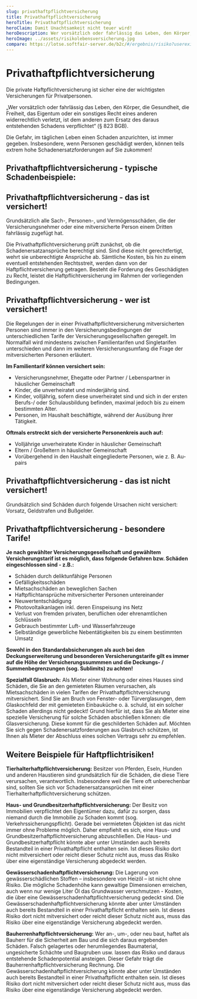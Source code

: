 ```yaml
---
slug: privathaftpflichtversicherung
title: Privathaftpflichtversicherung
heroTitle: Privathaftpflichtversicherung
heroClaim: Damit Unachtsamkeit nicht teuer wird!
heroDescription: Wer vorsätzlich oder fahrlässig das Leben, den Körper, die Gesundheit, die Freiheit, das Eigentum oder ein sonstiges Recht eines anderen widerrechtlich verletzt, ist dem anderen zum Ersatz des daraus entstehenden Schadens verpflichtet. (§823 BGB)
heroImage: ../assets/risikolebensversicherung.jpg
compare: https://lotse.softfair-server.de/b2c/#/ergebnis/risiko?userexid=2d4bb434-1306-11e5-8000-fc8c26b417db
---
```


<ProvenExpert />

# Privathaftpflichtversicherung

Die private Haftpflichtversicherung ist sicher eine der wichtigsten Versicherungen für Privatpersonen.

„Wer vorsätzlich oder fahrlässig das Leben, den Körper, die Gesundheit, die Freiheit, das Eigentum oder ein sonstiges Recht eines anderen widerrechtlich verletzt, ist dem anderen zum Ersatz des daraus entstehenden Schadens verpflichtet“ (§ 823 BGB).

Die Gefahr, im täglichen Leben einen Schaden anzurichten, ist immer gegeben. Insbesondere, wenn Personen geschädigt werden, können teils extrem hohe Schadenersatzforderungen auf Sie zukommen!

## Privathaftpflichtversicherung - typische Schadenbeispiele:

<ExamplesBox>
	<Example
		title="Knapp vorbei und trotzdem getroffen!"
		description="Ein Familienvater schoss im Garten, beim Fußballspielen mit seinen Kindern, in Richtung Tor - jedoch leider knapp daneben. Das Gewächshaus des Nachbarn wurde vom Fußball durchschlagen, die Scheiben zerbrachen. Die Schadenhöhe wurde auf 520 € geschätzt."
		number="01"
	/>
    <Example
		title="Schnell unterwegs, leider unaufmerksam!"
		description="Ein Radfahrer fuhr mit hohem Tempo. Die Fußgängerin, welche seinen Weg kreuzte, bemerkte er zu spät. Für das gebrochene Handgelenk und strak geprellte Knie machte die Fußgängerin Schmerzensgeld und Verdienstausfall geltend. Gemeinsam mit den Regressforderungen der Krankenkasse für die Behandlungskosten ergab sich eine geschätzte Schadenhöhe von ca. 16.300 €."
		number="02"
	/>
    <Example
		title="Der Klassiker: Rotwein auf dem teuren Teppich!"
		description="Ein gutes Abendessens unter Freunden. Zum guten Essen gab es ein Glas Rotwein, welches dem Gast aus der Hand fiel. Der heller Teppich wurde durch die Rotweinfleck stark in Mitleidenschaft gezogen. Immerhin konnte die Fleck, mit Hilfe einer Spezialreinigung, entfernt werden. Die Kosten für die Spezialreinigung beliefen sich auf ca. 220 €."
		number="03"
	/>
    <Example
		title="Rauchen am Wald - mit brennenden Folgen!"
		description="Leider warf eine Dame unachtsam, Während eines Waldspaziergangs, eine brennende Zigarette einfach weg. Der durch durch die glühende Zigarette entfachte Waldbrand, erforderte umfangreiche Löscharbeiten der verschiedener örtlicher Feuerwehren. Die Dame wurde außerdem zur Übernahme der Kosten für die Wiederaufforstung des Waldes verpflichtet. Geschätzte Gesamtschadenhöhe: 52.500 Euro."
		number="04"
	/>
    <Example
		title="Dauerhafte Schädigung beim Skifahren!"
		description="Während des Winterurlaubs kam es beim Abfahrtski zu einem folgenschweren Zusammenstoss. Der verantwortliche Skifahrer übersah bei zu rascher Abfahrt die vor ihm fahrende Skifahrerin. Bergrettung, mehrere Wochen Krankenhaus und die zurückbleibenden Unfallschäden bei der Skifahrerin ergaben eine geschätzte Schadenhöhe von über 130.000 Euro."
		number="05"
	/>
	    <Example
		title="Glückwunsch mit schmerzaften Folgen!"
		description="Während der gemeinsamen Mittagspause unter alten Bekannten kam die neue Beförderung zur Sprache. Mit dem freundschaftlich anerkennden Klaps auf die Schulter hatte der Beförderte wohl nicht gerechnet und fiel die Treppe herunter. Schmerzensgeld und Verdienstausfall, sowie die Regressforderungen der Krankenkasse summierten sich auf geschätzte 20.000 Euro."
		number="06"
	/>
</ExamplesBox>

<ContactAndCompareBox />

## Privathaftpflichtversicherung - das ist versichert!

Grundsätzlich alle Sach-, Personen-, und Vermögensschäden, die der Versicherungsnehmer oder eine mitversicherte Person einem Dritten fahrlässig zugefügt hat.

Die Privathaftpflichtversicherung prüft zunächst, ob die Schadenersatzansprüche berechtigt sind. Sind diese nicht gerechtfertigt, wehrt sie unberechtigte Ansprüche ab. Sämtliche Kosten, bis hin zu einem eventuell entstehenden Rechtsstreit, werden dann von der Haftpflichtversicherung getragen. Besteht die Forderung des Geschädigten zu Recht, leistet die Haftpflichtversicherung im Rahmen der vorliegenden Bedingungen.

## Privathaftpflichtversicherung - wer ist versichert!

Die Regelungen der in einer Privathaftpflichtversicherung mitversicherten Personen sind immer in den Versicherungsbedingungen der unterschiedlichen Tarife der Versicherungsgesellschaften geregelt. Im Normalfall wird mindestens zwischen Familientarifen und Singletarifen unterschieden und dann im weiteren Versicherungsumfang die Frage der mitversicherten Personen erläutert.

**Im Familientarif können versichert sein:**

- Versicherungsnehmer, Ehegatte oder Partner / Lebenspartner in häuslicher Gemeinschaft
- Kinder, die unverheiratet und minderjährig sind.
- Kinder, volljährig, sofern diese unverheiratet sind und sich in der ersten Berufs-/ oder Schulausbildung befinden, maximal jedoch bis zu einem bestimmten Alter.
- Personen, im Haushalt beschäftigte, während der Ausübung ihrer Tätigkeit.

**Oftmals erstreckt sich der versicherte Personenkreis auch auf:**

- Volljährige unverheiratete Kinder in häuslicher Gemeinschaft
- Eltern / Großeltern in häuslicher Gemeinschaft
- Vorübergehend in den Haushalt eingegliederte Personen, wie z. B. Au-pairs

## Privathaftpflichtversicherung - das ist nicht versichert!

Grundsätzlich sind Schäden durch folgende Ursachen nicht versichert: Vorsatz, Geldstrafen und Bußgelder.

## Privathaftpflichtversicherung - besondere Tarife!

**Je nach gewählter Versicherungsgesellschaft und gewähltem Versicherungstarif ist es möglich, dass folgende Gefahren bzw. Schäden eingeschlossen sind - z.B.:**

- Schäden durch deliktunfähige Personen
- Gefälligkeitsschäden
- Mietsachschäden an beweglichen Sachen
- Haftpflichtansprüche mitversicherter Personen untereinander
- Neuwertentschädigung
- Photovoltaikanlagen inkl. deren Einspeisung ins Netz
- Verlust von fremden privaten, beruflichen oder ehrenamtlichen Schlüsseln
- Gebrauch bestimmter Luft- und Wasserfahrzeuge
- Selbständige gewerbliche Nebentätigkeiten bis zu einem bestimmten Umsatz

**Sowohl in den Standardabsicherungen als auch bei den Deckungserweiterung und besonderen Versicherungstarife gilt es immer auf die Höhe der Versicherungssummmen und die Deckungs- / Summenbegrenzungen (sog. Sublimits) zu achten!**

<ContactAndCompareBox />

**Spezialfall Glasbruch:** Als Mieter einer Wohnung oder eines Hauses sind Schäden, die Sie an den gemieteten Räumen verursachen, als Mietsachschäden in vielen Tarifen der Privathaftpflichtversicherung mitversichert. Sind Sie am Bruch von Fenster- oder Türverglasungen, dem Glaskochfeld der mit gemieteten Einbauküche o. ä. schuld, ist ein solcher Schaden allerdings nicht gedeckt! Grund hierfür ist, dass Sie als Mieter eine spezielle Versicherung für solche Schäden abschließen können: die Glasversicherung. Diese kommt für die geschilderten Schäden auf. Möchten Sie sich gegen Schadenersatzforderungen aus Glasbruch schützen, ist Ihnen als Mieter der Abschluss eines solchen Vertrags sehr zu empfehlen.

## Weitere Beispiele für Haftpflichtrisiken!

**Tierhalterhaftpflichtversicherung:** Besitzer von Pferden, Eseln, Hunden und anderen Haustieren sind grundsätzlich für die Schäden, die diese Tiere verursachen, verantwortlich. Insbesondere weil die Tiere oft unberechenbar sind, sollten Sie sich vor Schadenersatzansprüchen mit einer Tierhalterhaftpflichtversicherung schützen.

**Haus- und Grundbesitzerhaftpflichtversicherung:** Der Besitz von Immobilien verpflichtet den Eigentümer dazu, dafür zu sorgen, dass niemand durch die Immobilie zu Schaden kommt (sog. Verkehrssicherungspflicht). Gerade bei vermieteten Objekten ist das nicht immer ohne Probleme möglich. Daher empfiehlt es sich, eine Haus- und Grundbesitzerhaftpflichtversicherung abzuschließen. Die Haus- und Grundbesitzerhaftpflicht könnte aber unter Umständen auch bereits Bestandteil in einer Privathaftpflicht enthalten sein. Ist dieses Risiko dort nicht mitversichert oder reicht dieser Schutz nicht aus, muss das Risiko über eine eigenständige Versicherung abgedeckt werden.

**Gewässerschadenhaftpflichtversicherung:** Die Lagerung von gewässerschädlichen Stoffen – insbesondere von Heizöl – ist nicht ohne Risiko. Die mögliche Schadenhöhe kann gewaltige Dimensionen erreichen, auch wenn nur wenige Liter Öl das Grundwasser verschmutzen - Kosten, die über eine Gewässerschadenhaftpflichtversicherung gedeckt sind. Die Gewässerschadenhaftpflichtversicherung könnte aber unter Umständen auch bereits Bestandteil in einer Privathaftpflicht enthalten sein. Ist dieses Risiko dort nicht mitversichert oder reicht dieser Schutz nicht aus, muss das Risiko über eine eigenständige Versicherung abgedeckt werden.

**Bauherrenhaftpflichtversicherung:** Wer an-, um-, oder neu baut, haftet als Bauherr für die Sicherheit am Bau und die sich daraus ergebenden Schäden. Falsch gelagertes oder herumliegendes Baumaterial, ungesicherte Schächte und Baugruben usw. lassen das Risiko und daraus entstehende Schadenpotential ansteigen. Dieser Gefahr trägt die Bauherrenhaftpflichtversicherung Rechnung. Die Gewässerschadenhaftpflichtversicherung könnte aber unter Umständen auch bereits Bestandteil in einer Privathaftpflicht enthalten sein. Ist dieses Risiko dort nicht mitversichert oder reicht dieser Schutz nicht aus, muss das Risiko über eine eigenständige Versicherung abgedeckt werden.

<ContactAndCompareBox />

<ProvenExpert />

<AwardBox />
